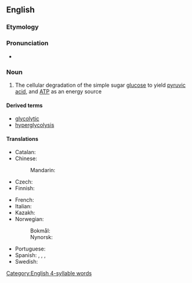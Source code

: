 ==English==
{{wikipedia}}

===Etymology===
{{confix|en|glyco|lysis}}

===Pronunciation===
* {{rhymes|en|ɒlɪsɪs}}

===Noun===
{{en-noun|-|glycolyses}}

# {{lb|en|biochemistry}} The cellular degradation of the simple sugar [[glucose]] to yield [[pyruvic acid]], and [[ATP]] as an energy source

====Derived terms====
* [[glycolytic]]
* [[hyperglycolysis]]

====Translations====
{{trans-top|cellular degradation of glucose}}
* Catalan: {{t|ca|glicòlisi|f}}
* Chinese:
*: Mandarin: {{t+|cmn|糖酵解|tr=tángjiàojiě|sc=Hani}}
* Czech: {{t|cs|glykolýza|f}}
* Finnish: {{t+|fi|glykolyysi}}
{{trans-mid}}
* French: {{t+|fr|glycolyse|f}}
* Italian: {{t+|it|glicolisi|f}}
* Kazakh: {{t|kk|гликолиз}}
* Norwegian:
*: Bokmål: {{t|nb|glykolyse}}
*: Nynorsk: {{t|nn|glykolyse|m}}
* Portuguese: {{t+|pt|glicólise|f}}
* Spanish: {{t|es|glicólisis|f}}, {{t|es|glicolisis|f}}, {{t|es|glucólisis|f}}, {{t|es|glucolisis|f}}
* Swedish: {{t+|sv|glykolys}}
{{trans-bottom}}

[[Category:English 4-syllable words]]
